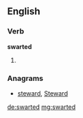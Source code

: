 ==English==

===Verb===
'''swarted'''

# {{en-past of|swart}}

===Anagrams===
* [[steward#English|steward]], [[Steward#English|Steward]]

[[de:swarted]]
[[mg:swarted]]